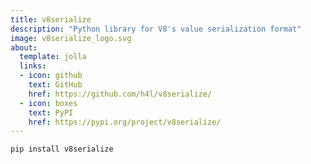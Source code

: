 ```yaml
---
title: v8serialize
description: "Python library for V8's value serialization format"
image: v8serialize_logo.svg
about:
  template: jolla
  links:
  - icon: github
    text: GitHub
    href: https://github.com/h4l/v8serialize/
  - icon: boxes
    text: PyPI
    href: https://pypi.org/project/v8serialize/
---
```


```bash
pip install v8serialize
```

